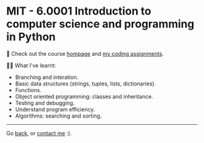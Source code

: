 

<Layout pageTitle="MIT 6.0001">

# MIT - 6.0001 Introduction to computer science and programming in Python

🥳 Check out the course [hompage](https://ocw.mit.edu/courses/6-0001-introduction-to-computer-science-and-programming-in-python-fall-2016/) and [my coding assignments](https://github.com/trang17/MIT-6.0001).

👩‍🎓 What I've learnt:
- Branching and interation.
- Basic data structures (strings, tuples, lists, dictionaries).
- Functions.
- Object oriented programming: classes and inheritance.
- Testing and debugging.
- Understand program efficiency.
- Algorithms: searching and sorting.


---
Go [back](/study-notes), or [contact me](/contact) :).
</Layout>   